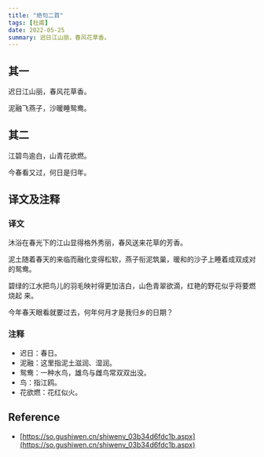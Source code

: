 ```yaml
---
title: "绝句二首"
tags: [杜甫]
date: 2022-05-25
summary: 迟日江山丽，春风花草香。
---
```


## 其一

迟日江山丽，春风花草香。

泥融飞燕子，沙暖睡鸳鸯。

## 其二

江碧鸟逾白，山青花欲燃。

今春看又过，何日是归年。

## 译文及注释

### 译文

沐浴在春光下的江山显得格外秀丽，春风送来花草的芳香。

泥土随着春天的来临而融化变得松软，燕子衔泥筑巢，暖和的沙子上睡着成双成对的鸳鸯。

碧绿的江水把鸟儿的羽毛映衬得更加洁白，山色青翠欲滴，红艳的野花似乎将要燃烧起
来。

今年春天眼看就要过去，何年何月才是我归乡的日期？

### 注释

- 迟日：春日。
- 泥融：这里指泥土滋润、湿润。
- 鸳鸯：一种水鸟，雄鸟与雌鸟常双双出没。
- 鸟：指江鸥。
- 花欲燃：花红似火。

## Reference

- [https://so.gushiwen.cn/shiwenv_03b34d6fdc1b.aspx](https://so.gushiwen.cn/shiwenv_03b34d6fdc1b.aspx)